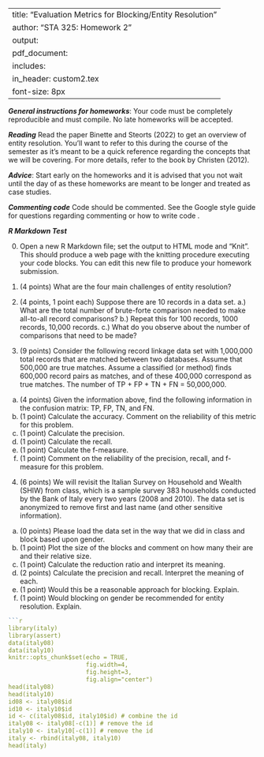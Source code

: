 
---
title: "Evaluation Metrics for Blocking/Entity Resolution"
author: "STA 325: Homework 2"
output: 
     pdf_document:
      includes: 
          in_header: custom2.tex
font-size: 8px
---

***General instructions for homeworks***: Your code must be completely reproducible and must compile. No late homeworks will be accepted.

***Reading*** Read the paper Binette and Steorts (2022) to get an overview of entity resolution. You'll want to refer to this during the course of the semester as it's meant to be a quick reference regarding the concepts that we will be covering. For more details, refer to the book by Christen (2012). 

***Advice***: Start early on the homeworks and it is advised that you not wait until the day of as these homeworks are meant to be longer and treated as case studies.

***Commenting code***
Code should be commented. See the Google style guide for questions regarding commenting or how to write code \url{https://google.github.io/styleguide/Rguide.xml}.

***R Markdown Test***

0. Open a new R Markdown file; set the output to HTML mode and "Knit". This should produce a web page with the knitting procedure executing your code blocks. You can edit this new file to produce your homework submission.


\textbf{Total points on assignment: 2 (reproducibility) + 23 points for the assignment = 25 total points.}

1. (4 points) What are the four main challenges of entity resolution? 
2. (4 points, 1 point each) Suppose there are 10 records in a data set. 
a.) What are the total number of brute-forte comparison needed to make all-to-all record comparisons? 
b.) Repeat this for 100 records, 1000 records, 10,000 records. 
c.) What do you observe about the number of comparisons that need to be made? 

3. (9 points) Consider the following record linkage data set with 1,000,000 total records that are matched between two databases. Assume that 500,000 are true matches. Assume a classified (or method) finds 600,000 record pairs as matches, and of these 400,000 correspond as true matches. The number of TP + FP + TN + FN  = 50,000,000. 


a. (4 points) Given the information above, find the following information in the confusion matrix: TP, FP, TN, and FN. 
b. (1 point) Calculate the accuracy. Comment on the reliability of this metric for this problem. 
c. (1 point) Calculate the precision.
d. (1 point) Calculate the recall. 
e. (1 point) Calculate the f-measure. 
f. (1 point) Comment on the reliability of the precision, recall, and f-measure for this problem. 

4. (6 points) We will revisit the Italian Survey on Household and Wealth (SHIW) from class, which 
is a sample survey 383 households conducted by the Bank of Italy every two years (2008 and 2010).
The data set is anonymized to remove first and last name (and other sensitive information). 

a. (0 points) Please load the data set in the way that we did in class and block based upon gender. 
b. (1 point) Plot the size of the blocks and comment on how many their are and their relative size. 
c. (1 point) Calculate the reduction ratio and interpret its meaning. 
d. (2 points) Calculate the precision and recall. Interpret the meaning of each. 
e. (1 point) Would this be a reasonable approach for blocking. Explain. 
f. (1 point) Would blocking on gender be recommended for entity resolution. Explain. 

\newpage

```r


```r
library(italy)
library(assert)
data(italy08)
data(italy10)
knitr::opts_chunk$set(echo = TRUE, 
                      fig.width=4, 
                      fig.height=3, 
                      fig.align="center")
head(italy08)
head(italy10)
id08 <- italy08$id
id10 <- italy10$id
id <- c(italy08$id, italy10$id) # combine the id
italy08 <- italy08[-c(1)] # remove the id
italy10 <- italy10[-c(1)] # remove the id 
italy <- rbind(italy08, italy10)
head(italy)
```